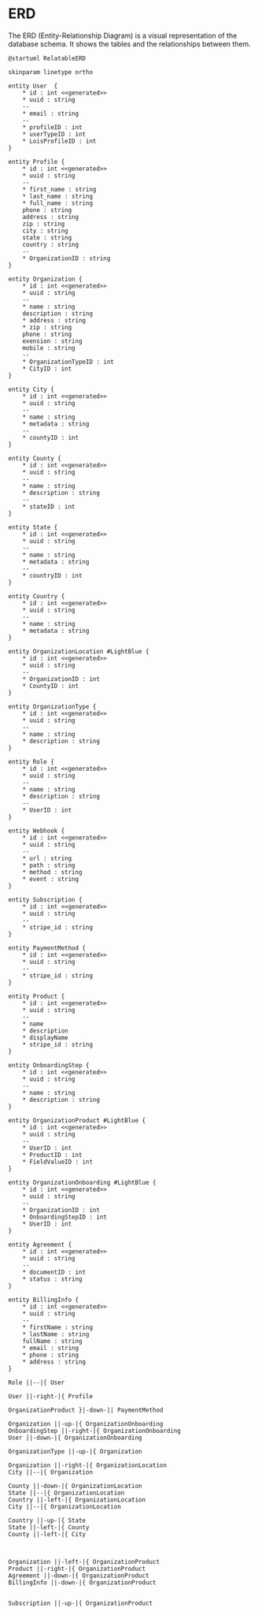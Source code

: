 # ERD

The ERD (Entity-Relationship Diagram) is a visual representation of the database schema. It shows the tables and the relationships between them.

```plantuml Your title
@startuml RelatableERD

skinparam linetype ortho

entity User  {
	* id : int <<generated>>
	* uuid : string
	--
	* email : string
	--
	* profileID : int
	* userTypeID : int
	* LoisProfileID : int
}

entity Profile {
	* id : int <<generated>>
	* uuid : string
	--
	* first_name : string
	* last_name : string
	* full_name : string
	phone : string
	address : string
	zip : string
	city : string
	state : string
	country : string
	--
	* OrganizationID : string
}

entity Organization {
	* id : int <<generated>>
	* uuid : string
	--
	* name : string
	description : string
	* address : string
	* zip : string
	phone : string
	exension : string
	mobile : string
	--
	* OrganizationTypeID : int
	* CityID : int
}

entity City {
	* id : int <<generated>>
	* uuid : string
	--
	* name : string
	* metadata : string
	--
	* countyID : int	
}

entity County {
	* id : int <<generated>>
	* uuid : string
	--
	* name : string
	* description : string
	--
	* stateID : int
}

entity State {
	* id : int <<generated>>
	* uuid : string
	--
	* name : string
	* metadata : string
	--
	* countryID : int
}

entity Country {
	* id : int <<generated>>
	* uuid : string
	--
	* name : string
	* metadata : string
}

entity OrganizationLocation #LightBlue {
	* id : int <<generated>>
	* uuid : string
	--
	* OrganizationID : int
	* CountyID : int
}

entity OrganizationType {
	* id : int <<generated>>
	* uuid : string
	--
	* name : string
	* description : string
}

entity Role {
	* id : int <<generated>>
	* uuid : string
	--
	* name : string
	* description : string
	--
	* UserID : int
}

entity Webhook {
	* id : int <<generated>>
	* uuid : string
	--
	* url : string
	* path : string
	* method : string
	* event : string
}

entity Subscription {
	* id : int <<generated>>
	* uuid : string
	--
	* stripe_id : string
}

entity PaymentMethod {
	* id : int <<generated>>
	* uuid : string
	--
	* stripe_id : string
}

entity Product {
	* id : int <<generated>>
	* uuid : string
	--
	* name
	* description
	* displayName
	* stripe_id : string
}

entity OnboardingStep {
	* id : int <<generated>>
	* uuid : string
	--
	* name : string
	* description : string
}

entity OrganizationProduct #LightBlue { 
	* id : int <<generated>>
	* uuid : string
	--
	* UserID : int
	* ProductID : int
	* FieldValueID : int
}

entity OrganizationOnboarding #LightBlue {
	* id : int <<generated>>
	* uuid : string
	--
	* OrganizationID : int
	* OnboardingStepID : int
	* UserID : int
}

entity Agreement {
	* id : int <<generated>>
	* uuid : string
	--
	* documentID : int
	* status : string
}

entity BillingInfo {
	* id : int <<generated>>
	* uuid : string
	--
	* firstName : string
	* lastName : string
	fullName : string
	* email : string
	* phone : string
	* address : string
}

Role ||--|{ User

User ||-right-|{ Profile

OrganizationProduct }|-down-|| PaymentMethod

Organization ||-up-|{ OrganizationOnboarding
OnboardingStep ||-right-|{ OrganizationOnboarding
User ||-down-|{ OrganizationOnboarding

OrganizationType ||-up-|{ Organization

Organization ||-right-|{ OrganizationLocation
City ||--|{ Organization

County ||-down-|{ OrganizationLocation
State ||--|{ OrganizationLocation
Country ||-left-|{ OrganizationLocation
City ||--|{ OrganizationLocation

Country ||-up-|{ State
State ||-left-|{ County
County ||-left-|{ City



Organization ||-left-|{ OrganizationProduct
Product ||-right-|{ OrganizationProduct
Agreement ||-down-|{ OrganizationProduct
BillingInfo ||-down-|{ OrganizationProduct


Subscription ||-up-|{ OrganizationProduct

```